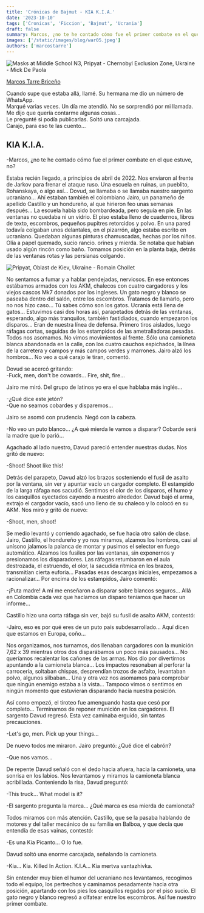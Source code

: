 ```yaml
---
title: 'Crónicas de Bajmut - KIA K.I.A.'
date: '2023-10-10'
tags: ['Cronicas', 'Ficcion', 'Bajmut', 'Ucrania']
draft: false
summary: Marcos, ¿no te he contado cómo fue el primer combate en el que estuve, no?
images: ['/static/images/blog/war05.jpeg']
authors: ['marcostarre']
---
```


![Masks at Middle School N3, Pripyat - Chernobyl Exclusion Zone, Ukraine - Mick De Paola](/static/images/blog/war05.jpeg)

[Marcos Tarre Briceño](https://twitter.com/marcostarre)

Cuando supe que estaba allá, llamé. Su hermana me dio un número de WhatsApp. <br/>
Marqué varias veces. Un día me atendió. No se sorprendió por mi llamada.<br/>
Me dijo que quería contarme algunas cosas…<br/>
Le pregunté si podía publicarlas. Soltó una carcajada.<br/>
Carajo, para eso te las cuento…<br/>

## KIA K.I.A.

-Marcos, ¿no te he contado cómo fue el primer combate en el que estuve, no?

Estaba recién llegado, a principios de abril de 2022. Nos enviaron al frente de Jarkov para frenar el ataque ruso. Una escuela en ruinas, un pueblito, Rohanskaya, o algo así… Dovud, se llamaba o se llamaba nuestro sargento ucraniano… Ahí estaban también el colombiano Jairo, un panameño de apellido Castillo y un hondureño, al que hirieron feo unas semanas después… La escuela había sido bombardeada, pero seguía en pie. En las ventanas no quedaba ni un vidrio. El piso estaba lleno de cuadernos, libros de texto, escombros, pequeños pupitres retorcidos y polvo. En una pared todavía colgaban unos delantales, en el pizarrón, algo estaba escrito en ucraniano. Quedaban algunas pinturas chamuscadas, hechas por los niños. Olía a papel quemado, sucio rancio. orines y mierda. Se notaba que habían usado algún rincón como baño. Tomamos posición en la planta baja, detrás de las ventanas rotas y las persianas colgando.

![Pripyat, Oblast de Kiev, Ukraine - Romain Chollet](/static/images/blog/war07.jpeg)

No sentamos a fumar y a hablar pendejadas, nerviosos. En ese entonces estábamos armados con los AKM, chalecos con cuatro cargadores y los viejos cascos Mk7 donados por los ingleses. Un gato negro y blanco se paseaba dentro del salón, entre los escombros. Tratamos de llamarlo, pero no nos hizo caso… Tú sabes cómo son los gatos. Ucrania está llena de gatos… Estuvimos casi dos horas así, parapetados detrás de las ventanas, esperando, algo más tranquilos, también fastidiados, cuando empezaron los disparos… Eran de nuestra línea de defensa. Primero tiros aislados, luego ráfagas cortas, seguidas de los estampidos de las ametralladoras pesadas. Todos nos asomamos. No vimos movimientos al frente. Sólo una camioneta blanca abandonada en la calle, con los cuatro cauchos espichados, la línea de la carretera y campos y más campos verdes y marrones. Jairo alzó los hombros… No veo a qué carajo le tiran, comentó.

Dovud se acercó gritando:<br/>
-Fuck, men, don't be cowards… Fire, shit, fire…

Jairo me miró. Del grupo de latinos yo era el que hablaba más inglés…

-¿Qué dice este jetón?<br/>
-Que no seamos cobardes y disparemos…

Jairo se asomó con prudencia. Negó con la cabeza.

-No veo un puto blanco… ¿A qué mierda le vamos a disparar? Cobarde será la madre que lo parió…

Agachado al lado nuestro, Davud pareció entender nuestras dudas. Nos gritó de nuevo:

-Shoot! Shoot like this!

Detrás del parapeto, Davud alzó los brazos sosteniendo el fusil de asalto por la ventana, sin ver y apuntar vacío un cargador completo. El estampido de la larga ráfaga nos sacudió. Sentimos el olor de los disparos, el humo y los casquillos eyectados cayendo a nuestro alrededor. Davud bajó el arma, extrajo el cargador vacío, sacó uno lleno de su chaleco y lo colocó en su AKM. Nos miró y gritó de nuevo:

-Shoot, men, shoot!

Se medio levantó y corriendo agachado, se fue hacia otro salón de clase. Jairo, Castillo, el hondureño y yo nos miramos, alzamos los hombros, casi al unísono jalamos la palanca de montar y pusimos el selector en fuego automático. Alzamos los fusiles por las ventanas, sin exponernos y presionamos los disparadores. Las ráfagas retumbaron en el aula destrozada, el estruendo, el olor, la sacudida rítmica en los brazos, transmitían cierta euforia… Pasadas esas descargas iniciales, empezamos a racionalizar… Por encima de los estampidos, Jairo comentó:

-¡Puta madre! A mí me enseñaron a disparar sobre blancos seguros… Allá en Colombia cada vez que hacíamos un disparo teníamos que hacer un informe…

Castillo hizo una corta ráfaga sin ver, bajó su fusil de asalto AKM, contestó:

-Jairo, eso es por qué eres de un puto país subdesarrollado… Aquí dicen que estamos en Europa, coño…

Nos organizamos, nos turnamos, dos llenaban cargadores con la munición 7,62 x 39 mientras otros dos disparábamos un poco más pausados… No queríamos recalentar los cañones de las armas. Nos dio por divertirnos apuntando a la camioneta blanca… Los impactos resonaban al perforar la carrocería, soltaban chispas, desprendían trozos de asfalto, levantaban polvo, algunos silbaban… Una y otra vez nos asomamos para comprobar que ningún enemigo estaba a la vista… Tampoco vimos o sentimos en ningún momento que estuvieran disparando hacia nuestra posición.

Así como empezó, el tiroteo fue amenguando hasta que cesó por completo… Terminamos de reponer munición en los cargadores. El sargento Davud regresó. Esta vez caminaba erguido, sin tantas precauciones.

-Let's go, men. Pick up your things…

De nuevo todos me miraron. Jairo preguntó: ¿Qué dice el cabrón?

-Que nos vamos…

De repente Davud señaló con el dedo hacia afuera, hacia la camioneta, una sonrisa en los labios. Nos levantamos y miramos la camioneta blanca acribillada. Conteniendo la risa, Davud preguntó:

-This truck… What model is it?

-El sargento pregunta la marca… ¿Qué marca es esa mierda de camioneta?

Todos miramos con más atención. Castillo, que se la pasaba hablando de motores y del taller mecánico de su familia en Balboa, y que decía que entendía de esas vainas, contestó:

-Es una Kia Picanto… O lo fue.

Davud soltó una enorme carcajada, señalando la camioneta.

-Kia… Kia. Killed In Action. K.I.A… Kia mertva vantazhivka.

Sin entender muy bien el humor del ucraniano nos levantamos, recogimos todo el equipo, los pertrechos y caminamos pesadamente hacia otra posición, apartando con los pies los casquillos regados por el piso sucio. El gato negro y blanco regresó a olfatear entre los escombros. Así fue nuestro primer combate.
